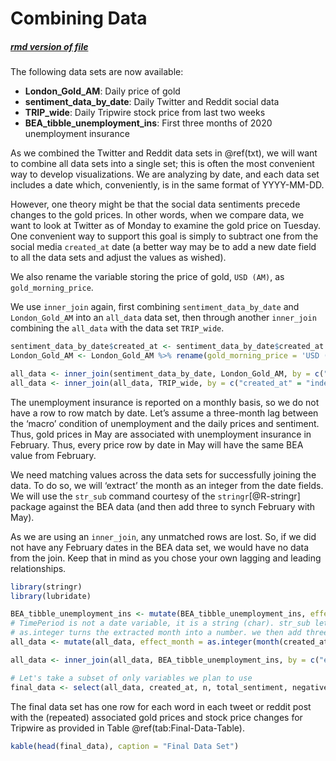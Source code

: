 # Combining Data {#comb}

<h5>[rmd version of file](04-combining_data.Rmd)</h5> 

The following data sets are now available:

* **London_Gold_AM**: Daily price of gold
* **sentiment_data_by_date**: Daily Twitter and Reddit social data 
* **TRIP_wide**: Daily Tripwire stock price from last two weeks
* **BEA_tibble_unemployment_ins**: First three months of 2020 unemployment insurance

As we combined the Twitter and Reddit data sets in \@ref(txt), we will want to combine all data sets into a single set; this is often the most convenient way to develop visualizations. We are analyzing by date, and each data set includes a date which, conveniently, is in the same format of YYYY-MM-DD. 

However, one theory might be that the social data sentiments precede changes to the gold prices. In other words, when we compare data, we want to look at Twitter as of Monday to examine the gold price on Tuesday. One convenient way to support this goal is simply to subtract one from the social media `created_at` date (a better way may be to add a new date field to all the data sets and adjust the values as wished).

We also rename the variable storing the price of gold, `USD (AM)`, as `gold_morning_price`.  

We use `inner_join` again, first combining `sentiment_data_by_date` and `London_Gold_AM` into an `all_data` data set, then through another `inner_join` combining the `all_data` with the data set `TRIP_wide`.

```r

sentiment_data_by_date$created_at <- sentiment_data_by_date$created_at -1 # Alter date to day before as we assume social media is a leading indicator
London_Gold_AM <- London_Gold_AM %>% rename(gold_morning_price = 'USD (AM)')

all_data <- inner_join(sentiment_data_by_date, London_Gold_AM, by = c("created_at" = "Date")) # 'created_at' will be the preserved key
all_data <- inner_join(all_data, TRIP_wide, by = c("created_at" = "index"))

```

The unemployment insurance is reported on a monthly basis, so we do not have a row to row match by date. Let's assume a three-month lag between the 'macro' condition of unemployment and the daily prices and sentiment. Thus, gold prices in May are associated with unemployment insurance in February. Thus, every price row by date in May will have the same BEA value from February.

We need matching values across the data sets for successfully joining the data. To do so, we will 'extract' the month as an integer from the date fields. We will use the `str_sub` command courtesy of the `stringr`[@R-stringr] package against the BEA data (and then add three to synch February with May). 

As we are using an `inner_join`, any unmatched rows are lost. So, if we did not have any February dates in the BEA data set, we would have no data from the join. Keep that in mind as you chose your own lagging and leading relationships.

```r

library(stringr)
library(lubridate)

BEA_tibble_unemployment_ins <- mutate(BEA_tibble_unemployment_ins, effect_month = as.integer(str_sub(TimePeriod, 6L, 7L)) + 3L) 
# TimePeriod is not a date variable, it is a string (char). str_sub lets us extract the month
# as.integer turns the extracted month into a number. we then add three to the month to allow a match as a leading indicator
all_data <- mutate(all_data, effect_month = as.integer(month(created_at))) # Change month to integer to allow join

all_data <- inner_join(all_data, BEA_tibble_unemployment_ins, by = c("effect_month" = "effect_month")) # Adding the by is not necessary as the only common field between the two data sets is effect_date, but as data sets evolve, fields may be added that could inadvertently affect the join

# Let's take a subset of only variables we plan to use
final_data <- select(all_data, created_at, n, total_sentiment, negative_words, Paris_count, gold_morning_price, TRIP.Diff, TRIP.Volume, DataValue)

```

The final data set has one row for each word in each tweet or reddit post with the (repeated) associated gold prices and stock price changes for Tripwire as provided in Table \@ref(tab:Final-Data-Table).
```r

kable(head(final_data), caption = "Final Data Set")

```

